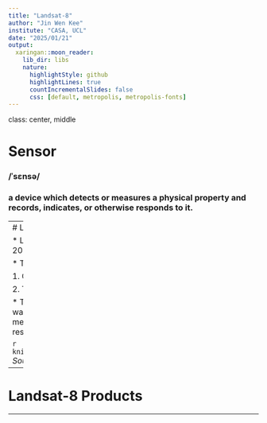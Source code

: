 ```yaml
---
title: "Landsat-8"
author: "Jin Wen Kee"
institute: "CASA, UCL"
date: "2025/01/21"
output:
  xaringan::moon_reader:
    lib_dir: libs
    nature:
      highlightStyle: github
      highlightLines: true
      countIncrementalSlides: false
      css: [default, metropolis, metropolis-fonts]
---
```


class: center, middle

# Sensor

### /ˈsɛnsə/
### a device which detects or measures a physical property and records, indicates, or otherwise responds to it.

---
# Landsat-8

* Landsat-8 is a Earth Observation Satellite launched by NASA/USGS in 2013

* The satellite carries two instruments: 

  1. Operational Land Imager (OLI)
  
  2. Thermal Infrared Sensor (TIRS) 
  
* The OLI measures in the visible, near infrared, and shortwave infrared wavelengths in 9 spectral bands (15-30m resolution) while TIRS measures and surface temperature in two thermal bands (100m resolution)

```r
knitr::include_graphics("sensorpresentation_files/img/landsat82.png")
```
*Source: [NASA](https://science.nasa.gov/mission/landsat-8-ldcm/)*

---

# Landsat-8 Products 


---
